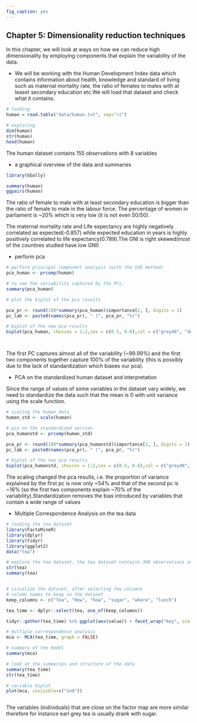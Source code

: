 ```yaml
---
fig_caption: yes
---
```


## Chapter 5: Dimensionality reduction techniques

In this chapter, we will look at ways on how we can reduce high dimensionality by employing components that explain the variability of the data. 

- We will be working with the Human Development Index data which contains information about health, knowledge and standard of living such  as maternal mortality rate, the ratio of females to males with at leaset secondary education etc.We will load that dataset and check what it contains.

```r

# loading
human = read.table("data/human.txt", sep="\t")

# exploring
dim(human)
str(human)
head(human)
```

The human dataset contains 155 observations with 8 variables 

- a graphical overview of the data and summaries

```r
library(GGally)

summary(human)
ggpairs(human)

```

The ratio of female to male with at least secondary education is bigger than the ratio of female to male in the labour force. The percentage of women in parliament is  ~20% which is very low (it is not even 50/50). 

The maternal mortality rate and Life expectancy are highly negatively correlated as expected(-0.857) while expected education in years is highly positively correlated to life expectancy(0.789).The GNI is right skewed(most of the countires studied have low GNI) 

- perform pca
```r

# perform principal component analysis (with the SVD method)
pca_human <- prcomp(human)

# to see the variability captured by the PCs, 
summary(pca_human)

# plot the biplot of the pca results

pca_pr <- round(100*summary(pca_human)$importance[2, ], digits = 1)
pc_lab <- paste0(names(pca_pr), " (", pca_pr, "%)")

# biplot of the new pca results
biplot(pca_human, choices = 1:2,cex = c(0.5, 0.6),col = c("grey40", "deeppink2"),xlab = pc_lab[1], ylab = pc_lab[2])




```

The first PC captures almost all of the variability (~99.99%) and the first two components together capture 100% of the variability (this is possibly due to the lack of standardization which biases our pca).  

- PCA on the standardized human dataset and interpretation

Since the range of values of some variables in the dataset vary widely, we need to standardize the data such that the mean is 0 with unit variance using the scale function. 

```r

# scaling the human data
human_std <- scale(human)

# pca on the standardized version
pca_humanstd <- prcomp(human_std)

pca_pr <- round(100*summary(pca_humanstd)$importance[2, ], digits = 1)
pc_lab <- paste0(names(pca_pr), " (", pca_pr, "%)")

# biplot of the new pca results
biplot(pca_humanstd, choices = 1:2,cex = c(0.5, 0.6),col = c("grey40", "deeppink2"),xlab = pc_lab[1], ylab = pc_lab[2])


```


The scaling changed the pca results, i.e. the proportion of variance explained by the first pc is now only ~54% and that of the second pc is ~16% (so the first two components explain ~70% of the variability).Standardization removes the bias introduced by variables that contain a wide range of values 

- Multiple Correspondence Analysis on the tea data


```r

# loading the tea dataset
library(FactoMineR)
library(dplyr)
library(tidyr)
library(ggplot2)
data("tea")

# explore the tea dataset, the tea dataset contains 300 observations and 36 variables
str(tea)
summary(tea)


# visualize the dataset, after selecting few columns
# column names to keep in the dataset
keep_columns <- c("Tea", "How", "how", "sugar", "where", "lunch")

tea_time <- dplyr::select(tea, one_of(keep_columns))

tidyr::gather(tea_time) %>% ggplot(aes(value)) + facet_wrap("key", scales = "free")+geom_bar()+theme(axis.text.x = element_text(angle = 45, hjust = 1, size = 8))

# multiple correspondence analysis
mca <- MCA(tea_time, graph = FALSE)

# summary of the model
summary(mca)

# look at the summaries and structure of the data
summary(tea_time)
str(tea_time)

# variable biplot 
plot(mca, invisible=c("ind"))



```


The variables (individuals) that are close on the factor map are more similar therefore for instance earl grey tea is usually drank with sugar.
